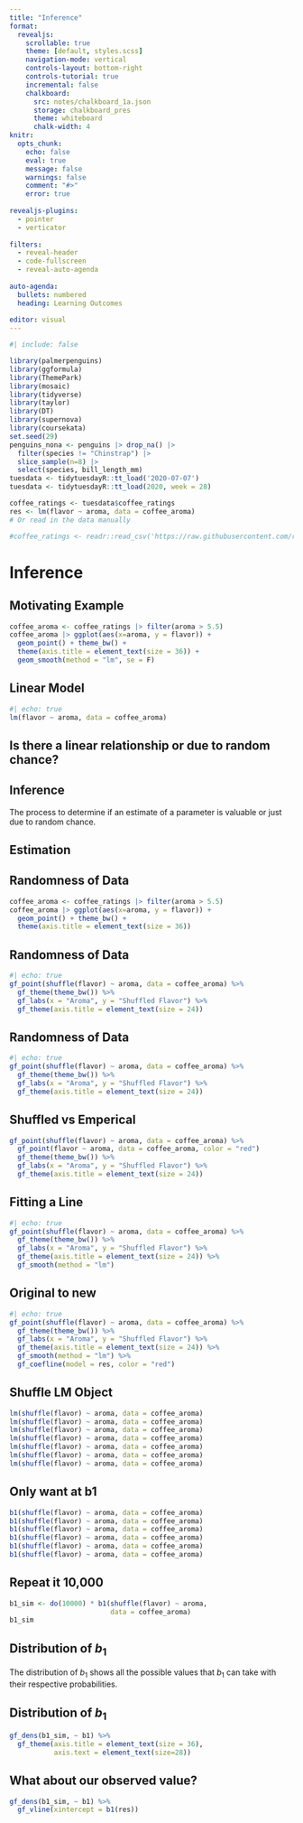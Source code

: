 ```yaml
---
title: "Inference"
format:
  revealjs:
    scrollable: true
    theme: [default, styles.scss]
    navigation-mode: vertical
    controls-layout: bottom-right
    controls-tutorial: true
    incremental: false 
    chalkboard:
      src: notes/chalkboard_1a.json
      storage: chalkboard_pres
      theme: whiteboard
      chalk-width: 4
knitr:
  opts_chunk: 
    echo: false
    eval: true
    message: false
    warnings: false
    comment: "#>" 
    error: true
    
revealjs-plugins:
  - pointer
  - verticator
  
filters: 
  - reveal-header
  - code-fullscreen
  - reveal-auto-agenda
  
auto-agenda:
  bullets: numbered
  heading: Learning Outcomes
  
editor: visual
---
```


```r
#| include: false

library(palmerpenguins)
library(ggformula)
library(ThemePark)
library(mosaic)
library(tidyverse)
library(taylor)
library(DT)
library(supernova)
library(coursekata)
set.seed(29)
penguins_nona <- penguins |> drop_na() |> 
  filter(species != "Chinstrap") |> 
  slice_sample(n=8) |>
  select(species, bill_length_mm)
tuesdata <- tidytuesdayR::tt_load('2020-07-07')
tuesdata <- tidytuesdayR::tt_load(2020, week = 28)

coffee_ratings <- tuesdata$coffee_ratings
res <- lm(flavor ~ aroma, data = coffee_aroma)
# Or read in the data manually

#coffee_ratings <- readr::read_csv('https://raw.githubusercontent.com/rfordatascience/tidytuesday/master/data/2020/2020-07-07/coffee_ratings.csv')

```

# Inference

## Motivating Example

```r
coffee_aroma <- coffee_ratings |> filter(aroma > 5.5)
coffee_aroma |> ggplot(aes(x=aroma, y = flavor)) +
  geom_point() + theme_bw() +
  theme(axis.title = element_text(size = 36)) + 
  geom_smooth(method = "lm", se = F)

```

## Linear Model

```r
#| echo: true
lm(flavor ~ aroma, data = coffee_aroma)
```

## Is there a linear relationship or due to random chance?

## Inference

The process to determine if an estimate of a parameter is valuable or just due to random chance.

## Estimation

## Randomness of Data

```r
coffee_aroma <- coffee_ratings |> filter(aroma > 5.5)
coffee_aroma |> ggplot(aes(x=aroma, y = flavor)) +
  geom_point() + theme_bw() +
  theme(axis.title = element_text(size = 36))

```

## Randomness of Data

```r
#| echo: true
gf_point(shuffle(flavor) ~ aroma, data = coffee_aroma) %>%
  gf_theme(theme_bw()) %>%
  gf_labs(x = "Aroma", y = "Shuffled Flavor") %>%
  gf_theme(axis.title = element_text(size = 24))
```

## Randomness of Data

```r
#| echo: true
gf_point(shuffle(flavor) ~ aroma, data = coffee_aroma) %>%
  gf_theme(theme_bw()) %>%
  gf_labs(x = "Aroma", y = "Shuffled Flavor") %>%
  gf_theme(axis.title = element_text(size = 24))
```

## Shuffled vs Emperical

```r
gf_point(shuffle(flavor) ~ aroma, data = coffee_aroma) %>%
  gf_point(flavor ~ aroma, data = coffee_aroma, color = "red")
  gf_theme(theme_bw()) %>%
  gf_labs(x = "Aroma", y = "Shuffled Flavor") %>%
  gf_theme(axis.title = element_text(size = 24))

```

## Fitting a Line

```r
#| echo: true
gf_point(shuffle(flavor) ~ aroma, data = coffee_aroma) %>%
  gf_theme(theme_bw()) %>%
  gf_labs(x = "Aroma", y = "Shuffled Flavor") %>%
  gf_theme(axis.title = element_text(size = 24)) %>%
  gf_smooth(method = "lm")
```

## Original to new

```r
#| echo: true
gf_point(shuffle(flavor) ~ aroma, data = coffee_aroma) %>%
  gf_theme(theme_bw()) %>%
  gf_labs(x = "Aroma", y = "Shuffled Flavor") %>%
  gf_theme(axis.title = element_text(size = 24)) %>%
  gf_smooth(method = "lm") %>%
  gf_coefline(model = res, color = "red")
```

## Shuffle LM Object

```r
lm(shuffle(flavor) ~ aroma, data = coffee_aroma)
lm(shuffle(flavor) ~ aroma, data = coffee_aroma)
lm(shuffle(flavor) ~ aroma, data = coffee_aroma)
lm(shuffle(flavor) ~ aroma, data = coffee_aroma)
lm(shuffle(flavor) ~ aroma, data = coffee_aroma)
lm(shuffle(flavor) ~ aroma, data = coffee_aroma)
lm(shuffle(flavor) ~ aroma, data = coffee_aroma)

```

## Only want at b1

```r
b1(shuffle(flavor) ~ aroma, data = coffee_aroma)
b1(shuffle(flavor) ~ aroma, data = coffee_aroma)
b1(shuffle(flavor) ~ aroma, data = coffee_aroma)
b1(shuffle(flavor) ~ aroma, data = coffee_aroma)
b1(shuffle(flavor) ~ aroma, data = coffee_aroma)
b1(shuffle(flavor) ~ aroma, data = coffee_aroma)
```

## Repeat it 10,000

```r
b1_sim <- do(10000) * b1(shuffle(flavor) ~ aroma, 
                         data = coffee_aroma)
b1_sim
```

## Distribution of $b_1$

The distribution of $b_1$ shows all the possible values that $b_1$ can take with their respective probabilities.

## Distribution of $b_1$

```r
gf_dens(b1_sim, ~ b1) %>%
  gf_theme(axis.title = element_text(size = 36),
           axis.text = element_text(size=28))
```

## What about our observed value?

```r
gf_dens(b1_sim, ~ b1) %>%
  gf_vline(xintercept = b1(res))
```
